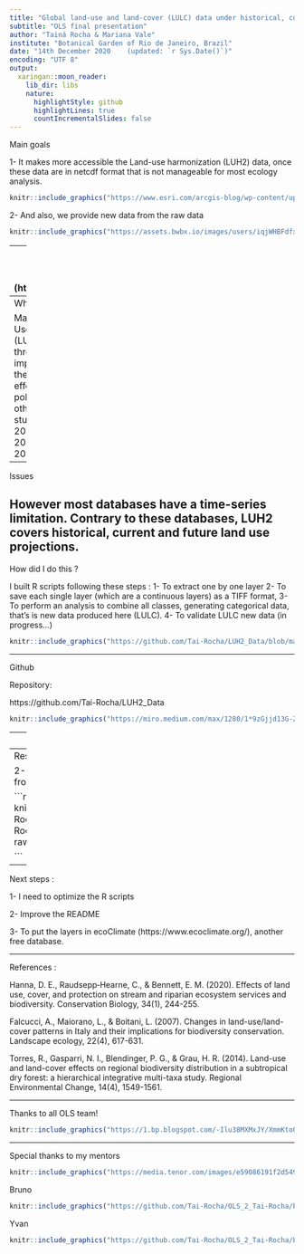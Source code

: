 ```yaml
---
title: "Global land-use and land-cover (LULC) data under historical, current, and future climatic conditions for ecologists"
subtitle: "OLS final presentation"
author: "Tainá Rocha & Mariana Vale"
institute: "Botanical Garden of Rio de Janeiro, Brazil"
date: "14th December 2020	 (updated: `r Sys.Date()`)"
encoding: "UTF 8"
output:
  xaringan::moon_reader:
    lib_dir: libs
    nature:
      highlightStyle: github
      highlightLines: true
      countIncrementalSlides: false
---
```

Main goals

1- It makes more accessible the Land-use harmonization (LUH2) data, once these data are in netcdf format that is not manageable for most ecology analysis. 
```r
knitr::include_graphics("https://www.esri.com/arcgis-blog/wp-content/uploads/2012/04/netCDF_SliceDiagram.png")
```
2- And also, we provide new data from the raw data  
```r
knitr::include_graphics("https://assets.bwbx.io/images/users/iqjWHBFdfxIU/i77xarGql_w8/v0/-999x-999.gif")
```

---
The Land-use Harmonization database (https://luh.umd.edu/)
```r
knitr::include_graphics("https://luh.umd.edu/images/LUH2_logo300.jpg")
```
 - primf: forested primary land
 - primn: non-forested primary land
 - secdf: potentially forested secondary land
 - secdn: potentially non-forested secondary land
 - pastr: managed pasture
 - range: rangeland
 - urban: urban land
 - c3ann: C3 annual crops
 - c3per: C3 perennial crops
 - c4ann: C4 annual crops
 - c4per: C4 perennial crops
 - c3nfx: C3 nitrogen-fixing crops

---
Why did I do  this ? 

Mapping the Land-Use Land-Cover (LULC) changes through time is important to predict the threats or propose effective conservation policies and many other kinds of ecology studies (Torres et al 2014, Falcucci et al 2017, Hanna et al 2020).
 
---
Issues

However most databases have a time-series limitation. Contrary to these databases, LUH2 covers historical, current and future land use projections.
---
How did I do this ?

I built R scripts following these steps : 
1- To extract one by one layer 
2- To save each single layer (which are a continuous layers) as a TIFF format, 
3- To perform an analysis to combine all classes, generating categorical data, that's is new data produced here (LULC).
4- To validate LULC new data (in progress...)
```r

knitr::include_graphics("https://github.com/Tai-Rocha/LUH2_Data/blob/master/doc/Figures/LUH2%20_LULC.png?raw=true")

```

---

Github

Repository:

https://github.com/Tai-Rocha/LUH2_Data

```r
knitr::include_graphics("https://miro.medium.com/max/1280/1*9zGjjd13G-ZNWqogU6b71g.gif")
```


---
Results

1- Several continuous layers for each class and for each year from 850 to 2100 (Raw data in tiff format)

```r
knitr::include_graphics("https://github.com/Tai-Rocha/OLS_2_Tai-Rocha/blob/master/img/forested%20primary%20land_ols.png?raw=true")

```
 
---
 Results

 2- Land use land cover data (categorical layer) from each year.

```r
knitr::include_graphics("https://github.com/Tai-Rocha/OLS_2_Tai-Rocha/blob/master/img/LULC_2010.jpg?raw=true")

```
---
Next steps :

1- I need to optimize the R scripts 

2- Improve the README

3- To put the layers in ecoClimate  (https://www.ecoclimate.org/), another free database.


---

References :

Hanna, D. E., Raudsepp‐Hearne, C., & Bennett, E. M. (2020). Effects of land use, cover, and protection on stream and riparian ecosystem services and biodiversity. Conservation Biology, 34(1), 244-255.

Falcucci, A., Maiorano, L., & Boitani, L. (2007). Changes in land-use/land-cover patterns in Italy and their implications for biodiversity conservation. Landscape ecology, 22(4), 617-631.

Torres, R., Gasparri, N. I., Blendinger, P. G., & Grau, H. R. (2014). Land-use and land-cover effects on regional biodiversity distribution in a subtropical dry forest: a hierarchical integrative multi-taxa study. Regional Environmental Change, 14(4), 1549-1561.

---

Thanks to all OLS team!

```r
knitr::include_graphics("https://1.bp.blogspot.com/-Ilu38MXMxJY/XmmKto0HnGI/AAAAAAA2O5s/lQmNs4-TlGAbWkrCtw_vIkVkKKifIRlQQCLcBGAsYHQ/s1600/AS0006470_02.gif")

```

---
Special thanks to my mentors

```r
knitr::include_graphics("https://media.tenor.com/images/e59086191f2d5492dac1291d1629dde2/tenor.gif")

```

Bruno 
```r
knitr::include_graphics("https://github.com/Tai-Rocha/OLS_2_Tai-Rocha/blob/master/img/Bruno.jpg?raw=true")

```
Yvan
```r
knitr::include_graphics("https://github.com/Tai-Rocha/OLS_2_Tai-Rocha/blob/master/img/Yvan.jpg?raw=true")

```









